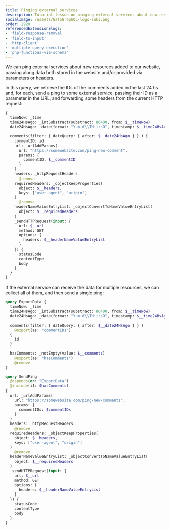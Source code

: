 ```yaml
---
title: Pinging external services
description: Tutorial lesson on pinging external services about new resources added to our website, passing along data both stored in the website and/or provided via parameters or headers.
socialImage: /assets/GatoGraphQL-logo-suki.png
order: 2920
referencedExtensionSlugs:
- 'field-response-removal'
- 'field-to-input'
- 'http-client'
- 'multiple-query-execution'
- 'php-functions-via-schema'
---
```


We can ping external services about new resources added to our website, passing along data both stored in the website and/or provided via parameters or headers.

In this query, we retrieve the IDs of the comments added in the last 24 hs and, for each, send a ping to some external service, passing their ID as a parameter in the URL, and forwarding some headers from the current HTTP request:

```graphql
{
  timeNow: _time  
  time24HsAgo: _intSubstract(substract: 86400, from: $__timeNow)
  date24HsAgo: _date(format: "Y-m-d\\TH:i:sO", timestamp: $__time24HsAgo)

  comments(filter: { dateQuery: { after: $__date24HsAgo } } ) {
    commentID: id
    url: _urlAddParams(
      url: "https://somewebsite.com/ping-new-comment",
      params: {
        commentID: $__commentID
      }
    )
    headers: _httpRequestHeaders
      @remove
    requiredHeaders: _objectKeepProperties(
      object: $__headers,
      keys: ["user-agent", "origin"]
    )
      @remove
    headerNameValueEntryList: _objectConvertToNameValueEntryList(
      object: $__requiredHeaders
    )
    _sendHTTPRequest(input: {
      url: $__url
      method: GET
      options: {
        headers: $__headerNameValueEntryList
      }
    }) {
      statusCode
      contentType
      body
    }
  }
}
```

If the external service can receive the data for multiple resources, we can collect all of them, and then send a single ping:

```graphql
query ExportData {
  timeNow: _time  
  time24HsAgo: _intSubstract(substract: 86400, from: $__timeNow)
  date24HsAgo: _date(format: "Y-m-d\\TH:i:sO", timestamp: $__time24HsAgo)

  comments(filter: { dateQuery: { after: $__date24HsAgo } } )
    @export(as: "commentIDs")
  {
    id
  }

  hasComments: _notEmpty(value: $__comments)
    @export(as: "hasComments")
    @remove
}

query SendPing
  @depends(on: "ExportData")
  @include(if: $hasComments)
{
  url: _urlAddParams(
    url: "https://somewebsite.com/ping-new-comments",
    params: {
      commentIDs: $commentIDs
    }
  )
  headers: _httpRequestHeaders
    @remove
  requiredHeaders: _objectKeepProperties(
    object: $__headers,
    keys: ["user-agent", "origin"]
  )
    @remove
  headerNameValueEntryList: _objectConvertToNameValueEntryList(
    object: $__requiredHeaders
  )
  _sendHTTPRequest(input: {
    url: $__url
    method: GET
    options: {
      headers: $__headerNameValueEntryList
    }
  }) {
    statusCode
    contentType
    body
  }
}
```

